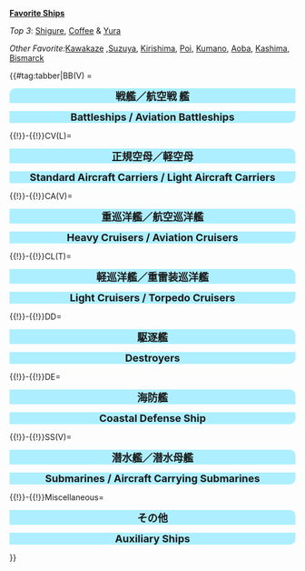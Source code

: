 <u>'''Favorite Ships'''</u>

''Top 3'': [[Shigure|Shigure]], [[Graf Zeppelin|Coffee]] & [[Yura]]

''Other Favorite: ''[[Kawakaze]] ,[[Suzuya]], [[Kirishima]], [[Yuudachi|Poi]], [[Kumano]],  [[Aoba]], [[Kashima]], [[Bismarck]]

{{#tag:tabber|BB(V) = <div style="width:100%;background:#ADEFFF;border-top-right- 
radius:10px;border-top-left-radius:10px;text-align:center"><font size=4>'''戦艦／航空戦 艦'''</font></div>
{{{!}} style="radius:10px;cellpadding:10px;width:100%;" align="center" height="35px"
! align="center" style="cellpadding:10px;" {{!}} <font size=2>'''BB''' </font>
! align="center" style="cellpadding:10px;" {{!}} <font size=2>'''Name''' </font>
! align="center" style="cellpadding:10px;" {{!}} <font size=2>'''Level''' </font>
! style="background:gray;" rowspan="14" {{!}} 
! align="center" style="cellpadding:10px;" {{!}} <font size=2>'''BBV''' </font>
! align="center" style="cellpadding:10px;" {{!}} <font size=2>'''Name''' </font>
! align="center" style="cellpadding:10px;" {{!}} <font size=2>'''Level''' </font>
{{!}}-
{{!}} align="center" height="35px" {{!}} {{ShipBattleCardKai|Bismarck/drei|layers=ring ring_glow}}
{{!}} align="center" height="35px" {{!}} <font size=2> Bismarck drei</font>
{{!}} align="center" height="35px" {{!}} <font size=2> '''140''' </font>
{{!}} align="center" height="35px" {{!}} [[File:Fusou_kai2_card.png]]
{{!}} align="center" height="35px" {{!}} <font size=2> Fusou Kai Ni</font>
{{!}} align="center" height="35px" {{!}} <font size=2> 97</font>
{{!}}-
{{!}} align="center" height="35px" {{!}} {{ShipBattleCardKai|Kirishima/Kai Ni|layers=ring ring_glow}}
{{!}} align="center" height="35px" {{!}} <font size=2> Kirishima Kai Ni</font>
{{!}} align="center" height="35px" {{!}} <font size=2> '''132'''</font>
{{!}} align="center" height="35px" {{!}} [[File:Yamashiro_kai2_card.png]]
{{!}} align="center" height="35px" {{!}} <font size=2> Yamashiro Kai Ni</font>
{{!}} align="center" height="35px" {{!}} <font size=2> 98</font>
{{!}}-
{{!}} align="center" height="35px" {{!}} [[File:BB Warspite Kai 364 Battle.jpg]]
{{!}} align="center" height="35px" {{!}} <font size=2> Warspite Kai</font>
{{!}} align="center" height="35px" {{!}} <font size=2> '''99'''</font>
{{!}} align="center" height="35px" {{!}} [[File:Ise_kai_card.jpg]]
{{!}} align="center" height="35px" {{!}} <font size=2> Ise Kai </font>
{{!}} align="center" height="35px" {{!}} <font size=2> 72</font> 
{{!}}-
{{!}} align="center" height="35px" {{!}} {{ShipBattleCardKai|Yamato/Kai|layers=ring ring_glow}}
{{!}} align="center" height="35px" {{!}} <font size=2> Yamato Kai</font>
{{!}} align="center" height="35px" {{!}} <font size=2> '''111'''</font>
{{!}} align="center" height="35px" {{!}} [[File:Hyuuga_kai.jpg]]
{{!}} align="center" height="35px" {{!}} <font size=2> Hyuuga Kai </font>
{{!}} align="center" height="35px" {{!}} <font size=2> 49</font>
{{!}}-
{{!}} align="center" height="35px" {{!}} [[File:FBB Gangut dva 513 Battle.jpg]]
{{!}} align="center" height="35px" {{!}} <font size=2> Gangut dva</font>
{{!}} align="center" height="35px" {{!}} <font size=2> 95</font>
{{!}}-
{{!}} align="center" height="35px" {{!}} [[File:Kongou_kai2_card.jpg]]
{{!}} align="center" height="35px" {{!}} <font size=2> Kongou Kai Ni</font>
{{!}} align="center" height="35px" {{!}} <font size=2> 96</font>
{{!}}-
{{!}} align="center" height="35px" {{!}} [[File:Haruna_kai2_card.jpg]]
{{!}} align="center" height="35px" {{!}} <font size=2> Haruna Kai Ni</font>
{{!}} align="center" height="35px" {{!}} <font size=2> 88</font>
{{!}}-
{{!}} align="center" height="35px" {{!}} [[File:Hiei_kai2_card.jpg]]
{{!}} align="center" height="35px" {{!}} <font size=2> Hiei  Kai Ni</font>
{{!}} align="center" height="35px" {{!}} <font size=2> 81</font>
{{!}}-
{{!}} align="center" height="35px" {{!}} [[File:BB Nagato Kai Ni 541 Battle.jpg]]
{{!}} align="center" height="35px" {{!}} <font size=2> Nagato Kai Ni</font>
{{!}} align="center" height="35px" {{!}} <font size=2> 93</font>
{{!}}-
{{!}} align="center" height="35px" {{!}} [[File:Mutsu_kai_card.jpg]]
{{!}} align="center" height="35px" {{!}} <font size=2> Mutsu Kai </font>
{{!}} align="center" height="35px" {{!}} <font size=2> 90</font>
{{!}}-
{{!}} align="center" height="35px" {{!}} [[File:Italia card.png]]
{{!}} align="center" height="35px" {{!}} <font size=2> Italia </font>
{{!}} align="center" height="35px" {{!}} <font size=2> 98</font>
{{!}}-
{{!}} align="center" height="35px" {{!}} [[File:Roma kai card.png]]
{{!}} align="center" height="35px" {{!}} <font size=2> Roma Kai </font>
{{!}} align="center" height="35px" {{!}} <font size=2> 91</font>
{{!}}-
{{!}} align="center" height="35px" {{!}} [[File:FBB Iowa Kai 360 Battle.jpg]]
{{!}} align="center" height="35px" {{!}} <font size=2> Iowa Kai</font>
{{!}} align="center" height="35px" {{!}} <font size=2> 96</font>
{{!}}}
<div style="width:100%;background:#ADEFFF;border-bottom-right-radius:10px;border-bottom-left- 
radius:10px;text-align:center"><font size=4>'''Battleships / Aviation Battleships'''</font></div>
{{!}}-{{!}}CV(L)=
<div style="width:100%;background:#ADEFFF;border-top-right-radius:10px;border-top-left- 
radius:10px;text-align:center"><font size=4>'''正規空母／軽空母'''</font></div>
{{{!}} style="radius:10px;cellpadding:10px;width:100%;" align="center" height="35px"
! align="center" style="cellpadding:10px;" {{!}} <font size=2>'''CV''' </font>
! align="center" style="cellpadding:10px;" {{!}} <font size=2>'''Name''' </font>
! align="center" style="cellpadding:10px;" {{!}} <font size=2>'''Level''' </font>
! style="background:gray;" rowspan="13" {{!}} 
! align="center" style="cellpadding:10px;" {{!}} <font size=2>'''CVL''' </font>
! align="center" style="cellpadding:10px;" {{!}} <font size=2>'''Name''' </font>
! align="center" style="cellpadding:10px;" {{!}} <font size=2>'''Level''' </font>
{{!}}-
{{!}} align="center" height="35px" {{!}} {{ShipBattleCardKai|Graf Zeppelin/Kai|layers=ring ring_glow}}
{{!}} align="center" height="35px" {{!}} <font size=2> Graf Zeppelin Kai </font>
{{!}} align="center" height="35px" {{!}} <font size=2> '''126'''</font>
{{!}} align="center" height="35px" {{!}} [[File:Chitose_CVL_kai2_card.jpg]]
{{!}} align="center" height="35px" {{!}} <font size=2> Chitose-kou Kai Ni</font>
{{!}} align="center" height="35px" {{!}} <font size=2> 90</font>
{{!}}-
{{!}} align="center" height="35px" {{!}} [[File:CV Saratoga Kai 438 Battle.jpg]]
{{!}} align="center" height="35px" {{!}} <font size=2> Saratoga Kai </font>
{{!}} align="center" height="35px" {{!}} <font size=2> 82</font>
{{!}} align="center" height="35px" {{!}} [[File:Chiyoda_CVL_kai2_card.jpg]]
{{!}} align="center" height="35px" {{!}} <font size=2> Chiyoda-kou Kai Ni </font>
{{!}} align="center" height="35px" {{!}} <font size=2> 88</font>
{{!}}-
{{!}} align="center" height="35px" {{!}} [[File:Hiryuu_kai2_card.jpg]]
{{!}} align="center" height="35px" {{!}} <font size=2> Hiryuu Kai Ni </font>
{{!}} align="center" height="35px" {{!}} <font size=2> 98</font>
{{!}} align="center" height="35px" {{!}} [[File:Hiyou_kai_card.jpg]]
{{!}} align="center" height="35px" {{!}} <font size=2> Hiyou Kai </font>
{{!}} align="center" height="35px" {{!}} <font size=2> 80</font>
{{!}}-
{{!}} align="center" height="35px" {{!}} [[File:Souryuu_kai2_card.jpg]]
{{!}} align="center" height="35px" {{!}} <font size=2> Souryuu Kai Ni </font>
{{!}} align="center" height="35px" {{!}} <font size=2> 94</font>
{{!}} align="center" height="35px" {{!}} [[File:Junyou_kai2_card.jpg]]
{{!}} align="center" height="35px" {{!}} <font size=2> Jun'you Kai Ni </font>
{{!}} align="center" height="35px" {{!}} <font size=2> 98</font>
{{!}}-
{{!}} align="center" height="35px" {{!}} [[File:Amagi card.png]]
{{!}} align="center" height="35px" {{!}} <font size=2> Amagi</font>
{{!}} align="center" height="35px" {{!}} <font size=2> '''99'''</font>
{{!}} align="center" height="35px" {{!}} [[File:CVL Ryuuhou Kai 318 Battle.jpg]]
{{!}} align="center" height="35px" {{!}} <font size=2> Ryuuhou Kai </font>
{{!}} align="center" height="35px" {{!}} <font size=2> 78</font>
{{!}}-
{{!}} align="center" height="35px" {{!}} [[File:Katsuragi kai card.jpg]]
{{!}} align="center" height="35px" {{!}} <font size=2> Katsuragi Kai</font>
{{!}} align="center" height="35px" {{!}} <font size=2> 81</font>
{{!}} align="center" height="35px" {{!}} [[File:Shouhou kai v2 card.png]]
{{!}} align="center" height="35px" {{!}} <font size=2> Shouhou Kai </font>
{{!}} align="center" height="35px" {{!}} <font size=2> 92</font>
{{!}}-
{{!}} align="center" height="35px" {{!}} [[File:Shoukaku kai2 A card.jpg]]
{{!}} align="center" height="35px" {{!}} <font size=2> Shoukaku Kai Ni A </font>
{{!}} align="center" height="35px" {{!}} <font size=2> 99</font>
{{!}} align="center" height="35px" {{!}} [[File:Zuihou kai card.jpg]]
{{!}} align="center" height="35px" {{!}} <font size=2> Zuihou Kai </font>
{{!}} align="center" height="35px" {{!}} <font size=2> 49</font>
{{!}}-
{{!}} align="center" height="35px" {{!}} [[File:CV Zuikaku Kai Ni 462 Battle.jpg]]
{{!}} align="center" height="35px" {{!}} <font size=2> Zuikaku Kai Ni </font>
{{!}} align="center" height="35px" {{!}} <font size=2> 96</font>
{{!}} align="center" height="35px" {{!}} [[File:Ryuujou_kai2_card.jpg]]
{{!}} align="center" height="35px" {{!}} <font size=2> Ryuujou Kai Ni </font>
{{!}} align="center" height="35px" {{!}} <font size=2> 87</font>
{{!}}-
{{!}} align="center" height="35px" {{!}} [[File:Kaga_kai_card.jpg]]
{{!}} align="center" height="35px" {{!}} <font size=2> Kaga Kai </font>
{{!}} align="center" height="35px" {{!}} <font size=2> 98</font>
{{!}} align="center" height="35px" {{!}} [[File:CVL Houshou Kai 285 Battle.png]]
{{!}} align="center" height="35px" {{!}} <font size=2> Houshou Kai </font>
{{!}} align="center" height="35px" {{!}} <font size=2> 81</font>
{{!}}-
{{!}} align="center" height="35px" {{!}} [[File:Akagi_Kai_Card.jpg]]
{{!}} align="center" height="35px" {{!}} <font size=2> Akagi Kai </font>
{{!}} align="center" height="35px" {{!}} <font size=2> 92</font>
{{!}} align="center" height="35px" {{!}} [[File:CVL Kasuga Maru 521 Battle.jpg]]
{{!}} align="center" height="35px" {{!}} <font size=2> Kasuga Maru </font>
{{!}} align="center" height="35px" {{!}} <font size=2> 1</font>
{{!}}-
{{!}} align="center" height="35px" {{!}} [[File:CV Aquila Kai 365 Battle.jpg]]
{{!}} align="center" height="35px" {{!}} <font size=2> Aquila Kai </font>
{{!}} align="center" height="35px" {{!}} <font size=2> 57</font>
{{!}}-
{{!}} align="center" height="35px" {{!}} [[File:Shoukaku card.png]]
{{!}} align="center" height="35px" {{!}} <font size=2> Shoukaku </font>
{{!}} align="center" height="35px" {{!}} <font size=2> 80</font>
{{!}}}
<div style="width:100%;background:#ADEFFF;border-bottom-right-radius:10px;border-bottom-left- 
radius:10px;text-align:center"><font size=4>'''Standard Aircraft Carriers / Light Aircraft Carriers'''</font></div>
{{!}}-{{!}}CA(V)=
<div style="width:100%;background:#ADEFFF;border-top-right-radius:10px;border-top-left- 
radius:10px;text-align:center"><font size=4>'''重巡洋艦／航空巡洋艦'''</font></div>
{{{!}} style="radius:10px;cellpadding:10px;width:100%;" align="center" height="35px"
! align="center" style="cellpadding:10px;" {{!}} <font size=2>'''CA''' </font>
! align="center" style="cellpadding:10px;" {{!}} <font size=2>'''Name''' </font>
! align="center" style="cellpadding:10px;" {{!}} <font size=2>'''Level''' </font>
! style="background:gray;" rowspan="16" {{!}} 
! align="center" style="cellpadding:10px;" {{!}} <font size=2>'''CAV''' </font>
! align="center" style="cellpadding:10px;" {{!}} <font size=2>'''Name''' </font>
! align="center" style="cellpadding:10px;" {{!}} <font size=2>'''Level''' </font>
{{!}}-
{{!}} align="center" height="35px" {{!}} {{ShipBattleCardKai|Prinz Eugen/Kai|layers=ring ring_glow}}
{{!}} align="center" height="35px" {{!}} <font size=2> Prinz Eugen Kai</font>
{{!}} align="center" height="35px" {{!}} <font size=2> '''131'''</font>
{{!}} align="center" height="35px" {{!}} [[File:Kumano_kai_card.jpg]]
{{!}} align="center" height="35px" {{!}} <font size=2> Kumano Kai </font>
{{!}} align="center" height="35px" {{!}} <font size=2> 91</font>
{{!}}-
{{!}} align="center" height="35px" {{!}} [[File:Nachi_kai2_card.png]]
{{!}} align="center" height="35px" {{!}} <font size=2> Nachi Kai Ni </font>
{{!}} align="center" height="35px" {{!}} <font size=2> '''99'''</font>
{{!}} align="center" height="35px" {{!}} [[File:CAV Suzuya Kai Ni 503 Battle.jpg]]
{{!}} align="center" height="35px" {{!}} <font size=2> Suzuya Kai Ni </font>
{{!}} align="center" height="35px" {{!}} <font size=2> 97</font>
{{!}}-
{{!}} align="center" height="35px" {{!}} [[File:Myoukou_kai2_card.jpg]]
{{!}} align="center" height="35px" {{!}} <font size=2> Myoukou Kai Ni </font>
{{!}} align="center" height="35px" {{!}} <font size=2> 96</font>
{{!}} align="center" height="35px" {{!}} [[File:Mogami_kai_card.jpg]]
{{!}} align="center" height="35px" {{!}} <font size=2> Mogami Kai </font>
{{!}} align="center" height="35px" {{!}} <font size=2> 67</font>
{{!}}-
{{!}} align="center" height="35px" {{!}} [[File:Haguro_kai2_card.jpg]]
{{!}} align="center" height="35px" {{!}} <font size=2> Haguro Kai Ni</font>
{{!}} align="center" height="35px" {{!}} <font size=2> 95</font>
{{!}} align="center" height="35px" {{!}} [[File:Mikuma_kai_card.jpg]]
{{!}} align="center" height="35px" {{!}} <font size=2> Mikuma Kai </font>
{{!}} align="center" height="35px" {{!}} <font size=2> 73</font>
{{!}}-
{{!}} align="center" height="35px" {{!}} [[File:Ashigara_kai2_card.jpg]]
{{!}} align="center" height="35px" {{!}} <font size=2> Ashigara Kai  Ni</font>
{{!}} align="center" height="35px" {{!}} <font size=2> 73</font>
{{!}} align="center" height="35px" {{!}} [[File:Tone_kai2_card.jpg]]
{{!}} align="center" height="35px" {{!}} <font size=2> Tone Kai Ni</font>
{{!}} align="center" height="35px" {{!}} <font size=2> 90</font>
{{!}}-
{{!}} align="center" height="35px" {{!}} [[File:CA Furutaka Kai Ni 416 Battle.jpg]]
{{!}} align="center" height="35px" {{!}} <font size=2> Furutaka Kai Ni </font>
{{!}} align="center" height="35px" {{!}} <font size=2> 66</font>
{{!}} align="center" height="35px" {{!}} [[File:Chikuma_kai2_card.jpg]]
{{!}} align="center" height="35px" {{!}} <font size=2> Chikuma Kai Ni </font>
{{!}} align="center" height="35px" {{!}} <font size=2> 93</font>
{{!}}-
{{!}} align="center" height="35px" {{!}} [[File:CA Kako Kai Ni 417 Battle.jpg]]
{{!}} align="center" height="35px" {{!}} <font size=2> Kako Kai Ni</font>
{{!}} align="center" height="35px" {{!}} <font size=2> 69</font>
{{!}}-
{{!}} align="center" height="35px" {{!}} [[File:Aoba_kai_card.jpg]]
{{!}} align="center" height="35px" {{!}} <font size=2> Aoba Kai </font>
{{!}} align="center" height="35px" {{!}} <font size=2> 90</font>
{{!}}-
{{!}} align="center" height="35px" {{!}} [[File:Kinugasa_kai2_card.jpg]]
{{!}} align="center" height="35px" {{!}} <font size=2> Kinugasa Kai Ni</font>
{{!}} align="center" height="35px" {{!}} <font size=2> 56</font>
{{!}}-
{{!}} align="center" height="35px" {{!}} [[File:Takao card.jpg]]
{{!}} align="center" height="35px" {{!}} <font size=2> Takao </font>
{{!}} align="center" height="35px" {{!}} <font size=2> 5</font>
{{!}}-
{{!}} align="center" height="35px" {{!}} [[File:Atago_card.jpg]]
{{!}} align="center" height="35px" {{!}} <font size=2> Atago </font>
{{!}} align="center" height="35px" {{!}} <font size=2> 7</font>
{{!}}-
{{!}} align="center" height="35px" {{!}} [[File:Maya_kai2_card.jpg]]
{{!}} align="center" height="35px" {{!}} <font size=2> Maya Kai Ni </font>
{{!}} align="center" height="35px" {{!}} <font size=2> 98</font>
{{!}}-
{{!}} align="center" height="35px" {{!}} [[File:Choukai_kai2_card.jpg]]
{{!}} align="center" height="35px" {{!}} <font size=2> Choukai Kai Ni </font>
{{!}} align="center" height="35px" {{!}} <font size=2> 95</font>
{{!}}-
{{!}} align="center" height="35px" {{!}} [[File:CA Zara due 496 Battle.jpg]]
{{!}} align="center" height="35px" {{!}} <font size=2> Zara due </font>
{{!}} align="center" height="35px" {{!}} <font size=2> 91</font>
{{!}}-
{{!}} align="center" height="35px" {{!}} [[File:CA Pola Kai 361 Battle.jpg]]
{{!}} align="center" height="35px" {{!}} <font size=2> Pola Kai</font>
{{!}} align="center" height="35px" {{!}} <font size=2> 50</font>
{{!}}}
<div style="width:100%;background:#ADEFFF;border-bottom-right-radius:10px;border-bottom-left- 
radius:10px;text-align:center"><font size=4>'''Heavy Cruisers / Aviation Cruisers'''</font></div>
{{!}}-{{!}}CL(T)=
<div style="width:100%;background:#ADEFFF;border-top-right-radius:10px;border-top-left- 
radius:10px;text-align:center"><font size=4>'''軽巡洋艦／重雷装巡洋艦'''</font></div>
{{{!}} style="radius:10px;cellpadding:10px;width:100%;" align="center" height="35px"
! align="center" style="cellpadding:10px;" {{!}} <font size=2>'''CL''' </font>
! align="center" style="cellpadding:10px;" {{!}} <font size=2>'''Name''' </font>
! align="center" style="cellpadding:10px;" {{!}} <font size=2>'''Level''' </font>
! style="background:gray;" rowspan="18" {{!}} 
! align="center" style="cellpadding:10px;" {{!}} <font size=2>'''CLT''' </font>
! align="center" style="cellpadding:10px;" {{!}} <font size=2>'''Name''' </font>
! align="center" style="cellpadding:10px;" {{!}} <font size=2>'''Level''' </font>
{{!}}-
{{!}} align="center" height="35px" {{!}} {{ShipBattleCardKai|Yura/Kai Ni|layers=ring ring_glow}}
{{!}} align="center" height="35px" {{!}} <font size=2> Yura Kai Ni</font>
{{!}} align="center" height="35px" {{!}} <font size=2> '''130'''</font>
{{!}} align="center" height="35px" {{!}} {{ShipBattleCardKai|Kitakami/Kai Ni|layers=ring ring_glow}}
{{!}} align="center" height="35px" {{!}} <font size=2> Kitakami Kai Ni </font>
{{!}} align="center" height="35px" {{!}} <font size=2> '''112'''</font>
{{!}}-
{{!}} align="center" height="35px" {{!}} [[File:Sendai_kai2_card.jpg]]
{{!}} align="center" height="35px" {{!}} <font size=2> Sendai Kai Ni </font>
{{!}} align="center" height="35px" {{!}} <font size=2> 80</font>
{{!}} align="center" height="35px" {{!}} {{ShipBattleCardKai|Ooi/Kai Ni|layers=ring ring_glow}}
{{!}} align="center" height="35px" {{!}} <font size=2> Ooi Kai Ni </font>
{{!}} align="center" height="35px" {{!}} <font size=2> '''154'''</font>
{{!}}-
{{!}} align="center" height="35px" {{!}} [[File:Jintsuu_kai2_card.jpg]]
{{!}} align="center" height="35px" {{!}} <font size=2> Jintsuu Kai Ni </font>
{{!}} align="center" height="35px" {{!}} <font size=2> 89</font>
{{!}} align="center" height="35px" {{!}} [[File:Kiso_kai2_card.jpg]]
{{!}} align="center" height="35px" {{!}} <font size=2> Kiso Kai Ni </font>
{{!}} align="center" height="35px" {{!}} <font size=2> '''99'''</font>
{{!}}-
{{!}} align="center" height="35px" {{!}} [[File:Naka_kai2_card.jpg]]
{{!}} align="center" height="35px" {{!}} <font size=2> Naka Kai Ni </font>
{{!}} align="center" height="35px" {{!}} <font size=2> 71</font>
{{!}}-
{{!}} align="center" height="35px" {{!}} [[File:Agano kai card.jpg]]
{{!}} align="center" height="35px" {{!}} <font size=2> Agano Kai </font>
{{!}} align="center" height="35px" {{!}} <font size=2> 80</font>
{{!}}-
{{!}} align="center" height="35px" {{!}} [[File:Sakawa kai card.png]]
{{!}} align="center" height="35px" {{!}} <font size=2> Sakawa Kai </font>
{{!}} align="center" height="35px" {{!}} <font size=2> 63</font>
{{!}}-
{{!}} align="center" height="35px" {{!}} [[File:Nagara_kai_card.png]]
{{!}} align="center" height="35px" {{!}} <font size=2> Nagara Kai </font>
{{!}} align="center" height="35px" {{!}} <font size=2> 80</font>
{{!}}-
{{!}} align="center" height="35px" {{!}} [[File:Natori_kai_card.png]]
{{!}} align="center" height="35px" {{!}} <font size=2> Natori Kai </font>
{{!}} align="center" height="35px" {{!}} <font size=2> 80</font>
{{!}}-
{{!}} align="center" height="35px" {{!}} [[File: CL Abukuma Kai Ni 200 Battle.jpg]]
{{!}} align="center" height="35px" {{!}} <font size=2> Abukuma Kai Ni </font>
{{!}} align="center" height="35px" {{!}} <font size=2> '''99'''</font>
{{!}}-
{{!}} align="center" height="35px" {{!}} [[File: Isuzu_kai2_card.jpg]]
{{!}} align="center" height="35px" {{!}} <font size=2> Isuzu Kai Ni </font>
{{!}} align="center" height="35px" {{!}} <font size=2> 87</font>
{{!}}-
{{!}} align="center" height="35px" {{!}} [[File:Ooyodo_kai_card.jpg]]
{{!}} align="center" height="35px" {{!}} <font size=2> Ooyodo Kai </font>
{{!}} align="center" height="35px" {{!}} <font size=2> 89</font>
{{!}}-
{{!}} align="center" height="35px" {{!}} [[File:Yuubari_kai_card.jpg]]
{{!}} align="center" height="35px" {{!}} <font size=2> Yuubari Kai </font>
{{!}} align="center" height="35px" {{!}} <font size=2> 58</font>
{{!}}-
{{!}} align="center" height="35px" {{!}} [[File:Kuma_kai_card.jpg]]
{{!}} align="center" height="35px" {{!}} <font size=2> Kuma Kai </font>
{{!}} align="center" height="35px" {{!}} <font size=2> 83</font>
{{!}}-
{{!}} align="center" height="35px" {{!}} [[File:Tenryuu_kai_card.jpg]]
{{!}} align="center" height="35px" {{!}} <font size=2> Tenryuu Kai </font>
{{!}} align="center" height="35px" {{!}} <font size=2> 44</font>
{{!}}-
{{!}} align="center" height="35px" {{!}} [[File:Tatsuta_Kai_Card.png]]
{{!}} align="center" height="35px" {{!}} <font size=2> Tatsuta </font>
{{!}} align="center" height="35px" {{!}} <font size=2> 10</font>
{{!}}-
{{!}} align="center" height="35px" {{!}} [[File:CL Kinu Kai Ni 487 Battle.jpg]]
{{!}} align="center" height="35px" {{!}} <font size=2> Kinu Kai Ni</font>
{{!}} align="center" height="35px" {{!}} <font size=2> 87</font>
{{!}}}
<div style="width:100%;background:#ADEFFF;border-bottom-right-radius:10px;border-bottom-left- 
radius:10px;text-align:center"><font size=4>'''Light Cruisers / Torpedo Cruisers'''</font></div>
{{!}}-{{!}}DD=
<div style="width:100%;background:#ADEFFF;border-top-right-radius:10px;border-top-left- 
radius:10px;text-align:center"><font size=4>'''駆逐艦'''</font></div>
{{{!}} style="radius:10px;cellpadding:10px;width:100%;" align="center" height="35px"
! align="center" style="cellpadding:10px;" {{!}} <font size=2>'''DD''' </font>
! align="center" style="cellpadding:10px;" {{!}} <font size=2>'''Name''' </font>
! align="center" style="cellpadding:10px;" {{!}} <font size=2>'''Level''' </font>
! style="background:gray;" rowspan="30" {{!}} 
! align="center" style="cellpadding:10px;" {{!}} <font size=2>'''DD''' </font>
! align="center" style="cellpadding:10px;" {{!}} <font size=2>'''Name''' </font>
! align="center" style="cellpadding:10px;" {{!}} <font size=2>'''Level''' </font>
{{!}}-
{{!}} align="center" height="35px" {{!}} {{ShipBattleCardKai|Shigure/Kai Ni|layers=ring ring_glow}}
{{!}} align="center" height="35px" {{!}} <font size=2> Shigure Kai Ni </font>
{{!}} align="center" height="35px" {{!}} <font size=2> '''142'''</font>
{{!}} align="center" height="35px" {{!}} [[File:DD Kawakaze Kai Ni 469 Battle.jpg]]
{{!}} align="center" height="35px" {{!}} <font size=2> Kawakaze Kai Ni</font>
{{!}} align="center" height="35px" {{!}} <font size=2> 97</font>
{{!}}-
{{!}} align="center" height="35px" {{!}} [[File:Yuudachi_kai2_card.jpg]]
{{!}} align="center" height="35px" {{!}} <font size=2> Yuudachi Kai Ni </font>
{{!}} align="center" height="35px" {{!}} <font size=2> 98</font>
{{!}} align="center" height="35px" {{!}} [[File:Amatsukaze kai card.jpg]]
{{!}} align="center" height="35px" {{!}} <font size=2> Amatsukaze Kai </font>
{{!}} align="center" height="35px" {{!}} <font size=2> 90</font>
{{!}}-
{{!}} align="center" height="35px" {{!}} [[File:DD Hatsuzuki Kai 357 Battle.jpg]]
{{!}} align="center" height="35px" {{!}} <font size=2> Hatsuzuki Kai </font>
{{!}} align="center" height="35px" {{!}} <font size=2> 96</font>
{{!}} align="center" height="35px" {{!}} [[File:Teruzuki_kai_card.jpg]]
{{!}} align="center" height="35px" {{!}} <font size=2> Teruzuki Kai </font>
{{!}} align="center" height="35px" {{!}} <font size=2> 82</font>
{{!}}-
{{!}} align="center" height="35px" {{!}} [[File:DD_Akizuki_Kai_330_Battle.jpg]]
{{!}} align="center" height="35px" {{!}} <font size=2> Akizuki Kai</font>
{{!}} align="center" height="35px" {{!}} <font size=2> 88</font>
{{!}} align="center" height="35px" {{!}} [[File:Umikaze_Kai_Card.png]]
{{!}} align="center" height="35px" {{!}} <font size=2> Umikaze Kai </font>
{{!}} align="center" height="35px" {{!}} <font size=2> 72</font>
{{!}}-
{{!}} align="center" height="35px" {{!}} [[File:Kazagumo_kai_card.jpg]]
{{!}} align="center" height="35px" {{!}} <font size=2> Kazagumo Kai </font>
{{!}} align="center" height="35px" {{!}} <font size=2> 78</font>
{{!}} align="center" height="35px" {{!}} [[File:Kiyoshimo kai card.png]]
{{!}} align="center" height="35px" {{!}} <font size=2> Kiyoshimo Kai </font>
{{!}} align="center" height="35px" {{!}} <font size=2> 79</font>
{{!}}-
{{!}} align="center" height="35px" {{!}} [[File:Naganami kai card.jpg]]
{{!}} align="center" height="35px" {{!}} <font size=2> Naganami Kai </font>
{{!}} align="center" height="35px" {{!}} <font size=2> 80</font>
{{!}} align="center" height="35px" {{!}} [[File:Hayashimo kai card.png]]
{{!}} align="center" height="35px" {{!}} <font size=2> Hayashimo Kai </font>
{{!}} align="center" height="35px" {{!}} <font size=2> 79</font>
{{!}}-
{{!}} align="center" height="35px" {{!}} [[File:DD_Harusame_Kai_323_Battle.jpg]]
{{!}} align="center" height="35px" {{!}} <font size=2> Harusame Kai </font>
{{!}} align="center" height="35px" {{!}} <font size=2> 70</font>
{{!}} align="center" height="35px" {{!}} [[File:DD Hagikaze Kai 355 Battle.jpg]]
{{!}} align="center" height="35px" {{!}} <font size=2> Hagikaze Kai </font>
{{!}} align="center" height="35px" {{!}} <font size=2> 79</font>
{{!}}-
{{!}} align="center" height="35px" {{!}} [[File:Верный_card.png]]
{{!}} align="center" height="35px" {{!}} <font size=2> Верный </font>
{{!}} align="center" height="35px" {{!}} <font size=2> 96</font>
{{!}} align="center" height="35px" {{!}} [[File:Shiratsuyu_kai_card.jpg]]
{{!}} align="center" height="35px" {{!}} <font size=2> Shiratsuyu Kai </font>
{{!}} align="center" height="35px" {{!}} <font size=2> 39</font>
{{!}}-
{{!}} align="center" height="35px" {{!}} [[File:DD Asashio Kai Ni D 468 Battle.jpg]]
{{!}} align="center" height="35px" {{!}} <font size=2> Asashio Kai Ni D </font>
{{!}} align="center" height="35px" {{!}} <font size=2> 98</font>
{{!}} align="center" height="35px" {{!}} [[File:Shimakaze_kai_card.jpg]]
{{!}} align="center" height="35px" {{!}} <font size=2> Shimakaze Kai </font>
{{!}} align="center" height="35px" {{!}} <font size=2> 88</font>
{{!}}-
{{!}} align="center" height="35px" {{!}} [[File:Murasame_kai_card.jpg]]
{{!}} align="center" height="35px" {{!}} <font size=2> Murasame Kai </font>
{{!}} align="center" height="35px" {{!}} <font size=2> 54</font>
{{!}} align="center" height="35px" {{!}} [[File:Isokaze card.png]]
{{!}} align="center" height="35px" {{!}} <font size=2> Isokaze </font>
{{!}} align="center" height="35px" {{!}} <font size=2> 53</font>
{{!}}-
{{!}} align="center" height="35px" {{!}} [[File:DD Kasumi Kai Ni 464 Battle.jpg]]
{{!}} align="center" height="35px" {{!}} <font size=2> Kasumi Kai Ni </font>
{{!}} align="center" height="35px" {{!}} <font size=2> 85</font>
{{!}} align="center" height="35px" {{!}} [[File:Akatsuki kai2 card.jpg]]
{{!}} align="center" height="35px" {{!}} <font size=2> Akatsuki Kai Ni </font>
{{!}} align="center" height="35px" {{!}} <font size=2> 85</font>
{{!}}-
{{!}} align="center" height="35px" {{!}} [[File:Mutsuki_kai2_card.png]]
{{!}} align="center" height="35px" {{!}} <font size=2> Mutsuki Kai Ni </font>
{{!}} align="center" height="35px" {{!}} <font size=2> 71</font>
{{!}} align="center" height="35px" {{!}} [[File:Kisaragi_kai2_card.png]]
{{!}} align="center" height="35px" {{!}} <font size=2> Kisaragi Kai Ni </font>
{{!}} align="center" height="35px" {{!}} <font size=2> 85</font>
{{!}}-
{{!}} align="center" height="35px" {{!}} [[File:Ayanami_kai2_card.jpg]]
{{!}} align="center" height="35px" {{!}} <font size=2> Ayanami Kai Ni </font>
{{!}} align="center" height="35px" {{!}} <font size=2> 81</font>
{{!}} align="center" height="35px" {{!}} [[File:DD Takanami Kai 345 Battle.jpg]]
{{!}} align="center" height="35px" {{!}} <font size=2> Takanami Kai </font>
{{!}} align="center" height="35px" {{!}} <font size=2> 79</font>
{{!}}-
{{!}} align="center" height="35px" {{!}} [[File:Ikazuchi_kai_card.jpg]]
{{!}} align="center" height="35px" {{!}} <font size=2> Ikazuchi Kai </font>
{{!}} align="center" height="35px" {{!}} <font size=2> 50</font>
{{!}} align="center" height="35px" {{!}} [[File:Inazuma kai card.jpg]]
{{!}} align="center" height="35px" {{!}} <font size=2> Inazuma Kai </font>
{{!}} align="center" height="35px" {{!}} <font size=2> 55</font>
{{!}}-
{{!}} align="center" height="35px" {{!}} [[File:DD_Ooshio_Kai_Ni_199_Battle.jpg]]
{{!}} align="center" height="35px" {{!}} <font size=2> Ooshio Kai Ni </font>
{{!}} align="center" height="35px" {{!}} <font size=2> 86</font>
{{!}} align="center" height="35px" {{!}} [[File:Hatsushimo kai2 card.png]]
{{!}} align="center" height="35px" {{!}} <font size=2> Hatsushimo Kai Ni </font>
{{!}} align="center" height="35px" {{!}} <font size=2> 71</font>
{{!}}-
{{!}} align="center" height="35px" {{!}} [[File:Yukikaze kai card.jpg]]
{{!}} align="center" height="35px" {{!}} <font size=2> Yukikaze Kai </font>
{{!}} align="center" height="35px" {{!}} <font size=2> 78</font>
{{!}} align="center" height="35px" {{!}} [[File:Uzuki kai card.jpg]]
{{!}} align="center" height="35px" {{!}} <font size=2> Uzuki Kai </font>
{{!}} align="center" height="35px" {{!}} <font size=2> 37</font>
{{!}}-
{{!}} align="center" height="35px" {{!}} [[File:Murakumo kai2 card.jpg]]
{{!}} align="center" height="35px" {{!}} <font size=2> Murakumo Kai Ni </font>
{{!}} align="center" height="35px" {{!}} <font size=2> 80</font>
{{!}} align="center" height="35px" {{!}} [[File:DD Shiranui Kai 226 Battle.jpg]]
{{!}} align="center" height="35px" {{!}} <font size=2> Shiranui Kai </font>
{{!}} align="center" height="35px" {{!}} <font size=2> 80</font>
{{!}}-
{{!}} align="center" height="35px" {{!}} [[File:DD Libeccio Kai 347 Battle.jpg]]
{{!}} align="center" height="35px" {{!}} <font size=2> Libeccio Kai </font>
{{!}} align="center" height="35px" {{!}} <font size=2> 30</font>
{{!}} align="center" height="35px" {{!}} [[File:Tokitsukaze_kai_card.jpg]]
{{!}} align="center" height="35px" {{!}} <font size=2> Tokitsukaze Kai </font>
{{!}} align="center" height="35px" {{!}} <font size=2> 30</font>
{{!}}-
{{!}} align="center" height="35px" {{!}} [[File:DD Hamakaze Kai 312 Battle.jpg]]
{{!}} align="center" height="35px" {{!}} <font size=2> Hamakaze Kai </font>
{{!}} align="center" height="35px" {{!}} <font size=2> 30</font>
{{!}} align="center" height="35px" {{!}} [[File:Yayoi_kai_card.jpg]]
{{!}} align="center" height="35px" {{!}} <font size=2> Yayoi Kai </font>
{{!}} align="center" height="35px" {{!}} <font size=2> 48</font>
{{!}}-
{{!}} align="center" height="35px" {{!}} [[File:Yuugumo_kai_card.jpg]]
{{!}} align="center" height="35px" {{!}} <font size=2> Yuugumo Kai </font>
{{!}} align="center" height="35px" {{!}} <font size=2> 62</font>
{{!}} align="center" height="35px" {{!}} [[File:Fubuki_kai2_card.png]]
{{!}} align="center" height="35px" {{!}} <font size=2> Fubuki Kai Ni </font>
{{!}} align="center" height="35px" {{!}} <font size=2> 73</font>
{{!}}-
{{!}} align="center" height="35px" {{!}} [[File:Makigumo_kai_card.jpg]]
{{!}} align="center" height="35px" {{!}} <font size=2> Makigumo Kai </font>
{{!}} align="center" height="35px" {{!}} <font size=2> 47</font>
{{!}} align="center" height="35px" {{!}} [[File:Yamagumo_kai_card.png]]
{{!}} align="center" height="35px" {{!}} <font size=2> Yamagumo Kai </font>
{{!}} align="center" height="35px" {{!}} <font size=2> 35</font>
{{!}}-
{{!}} align="center" height="35px" {{!}} [[File:Satsuki Kai2 Card.png]]
{{!}} align="center" height="35px" {{!}} <font size=2> Satsuki Kai Ni </font>
{{!}} align="center" height="35px" {{!}} <font size=2> 76</font>
{{!}} align="center" height="35px" {{!}} [[File:DD Hatsuharu Kai Ni 326 Battle.png]]
{{!}} align="center" height="35px" {{!}} <font size=2> Hatsuharu Kai Ni </font>
{{!}} align="center" height="35px" {{!}} <font size=2> 65</font>
{{!}}-
{{!}} align="center" height="35px" {{!}} [[File:Arare Kai Card.png]]
{{!}} align="center" height="35px" {{!}} <font size=2> Arare Kai </font>
{{!}} align="center" height="35px" {{!}} <font size=2> 80</font>
{{!}} align="center" height="35px" {{!}} [[File:Kagerou kai card.jpg]]
{{!}} align="center" height="35px" {{!}} <font size=2> Kagerou Kai </font>
{{!}} align="center" height="35px" {{!}} <font size=2> 80</font>
{{!}}-
{{!}} align="center" height="35px" {{!}} [[File:Samidare Kai Card.png]]
{{!}} align="center" height="35px" {{!}} <font size=2> Samidare Kai </font>
{{!}} align="center" height="35px" {{!}} <font size=2> 71</font>
{{!}} align="center" height="35px" {{!}} [[File:Suzukaze Kai Card.png]]
{{!}} align="center" height="35px" {{!}} <font size=2> Suzukaze Kai </font>
{{!}} align="center" height="35px" {{!}} <font size=2> 67</font>
{{!}}-
{{!}} align="center" height="35px" {{!}} [[File:Tanikaze_card.jpg]]
{{!}} align="center" height="35px" {{!}} <font size=2> Tanikaze </font>
{{!}} align="center" height="35px" {{!}} <font size=2> 23</font>
{{!}} align="center" height="35px" {{!}} [[File:Z1_card.jpg]]
{{!}} align="center" height="35px" {{!}} <font size=2> Z1 </font>
{{!}} align="center" height="35px" {{!}} <font size=2> 8</font>
{{!}}}
<div style="width:100%;background:#ADEFFF;border-bottom-right-radius:10px;border-bottom-left- 
radius:10px;text-align:center"><font size=4>'''Destroyers'''</font></div>
{{!}}-{{!}}DE=
<div style="width:100%;background:#ADEFFF;border-top-right-radius:10px;border-top-left- 
radius:10px;text-align:center"><font size=4>'''海防艦'''</font></div>
{{{!}} style="radius:10px;cellpadding:10px;width:100%;" align="center" height="35px"
! align="center" style="cellpadding:10px;" {{!}} <font size=2>'''DE''' </font>
! align="center" style="cellpadding:10px;" {{!}} <font size=2>'''Name''' </font>
! align="center" style="cellpadding:10px;" {{!}} <font size=2>'''Level''' </font>
! style="background:gray;" rowspan="8" {{!}} 
! align="center" style="cellpadding:10px;" {{!}} <font size=2>'''DE''' </font>
! align="center" style="cellpadding:10px;" {{!}} <font size=2>'''Name''' </font>
! align="center" style="cellpadding:10px;" {{!}} <font size=2>'''Level''' </font>
{{!}}-
{{!}} align="center" height="35px" {{!}} [[File:DE Shimushu 517 Battle.jpg]]
{{!}} align="center" height="35px" {{!}} <font size=2> Shimushu </font>
{{!}} align="center" height="35px" {{!}} <font size=2> 1</font>
{{!}} align="center" height="35px" {{!}} [[File:DE Kunashiri 518 Battle.jpg]]
{{!}} align="center" height="35px" {{!}} <font size=2> Kunashiri </font>
{{!}} align="center" height="35px" {{!}} <font size=2> 1</font>
{{!}}-
{{!}} align="center" height="35px" {{!}} [[File:DE Etorofu 524 Battle.jpg]]
{{!}} align="center" height="35px" {{!}} <font size=2> Etorofu </font>
{{!}} align="center" height="35px" {{!}} <font size=2> 1</font>
{{!}}}
<div style="width:100%;background:#ADEFFF;border-bottom-right-radius:10px;border-bottom-left- 
radius:10px;text-align:center"><font size=4>'''Coastal Defense Ship'''</font></div>
{{!}}-{{!}}SS(V)=
<div style="width:100%;background:#ADEFFF;border-top-right-radius:10px;border-top-left- 
radius:10px;text-align:center"><font size=4>'''潜水艦／潜水母艦'''</font></div>
{{{!}} style="radius:10px;cellpadding:10px;width:100%;" align="center" height="35px"
! align="center" style="cellpadding:10px;" {{!}} <font size=2>'''SS(V)''' </font>
! align="center" style="cellpadding:10px;" {{!}} <font size=2>'''Name''' </font>
! align="center" style="cellpadding:10px;" {{!}} <font size=2>'''Level''' </font>
! style="background:gray;" rowspan="8" {{!}} 
! align="center" style="cellpadding:10px;" {{!}} <font size=2>'''SS(V)''' </font>
! align="center" style="cellpadding:10px;" {{!}} <font size=2>'''Name''' </font>
! align="center" style="cellpadding:10px;" {{!}} <font size=2>'''Level''' </font>
{{!}}-
{{!}} align="center" height="35px" {{!}} [[File:I-58_kai_card.jpg]]
{{!}} align="center" height="35px" {{!}} <font size=2> I-58 Kai </font>
{{!}} align="center" height="35px" {{!}} <font size=2> 93</font>
{{!}} align="center" height="35px" {{!}} [[File:SS U-511 431 Battle.jpg]]
{{!}} align="center" height="35px" {{!}} <font size=2> U-511 </font>
{{!}} align="center" height="35px" {{!}} <font size=2> 48</font>
{{!}}-
{{!}} align="center" height="35px" {{!}} [[File:SSV I-13 494 Battle.jpg]]
{{!}} align="center" height="35px" {{!}} <font size=2> I-13 </font>
{{!}} align="center" height="35px" {{!}} <font size=2> 1</font>
{{!}} align="center" height="35px" {{!}} [[File:SSV I-14 495 Battle.jpg]]
{{!}} align="center" height="35px" {{!}} <font size=2> I-14 </font>
{{!}} align="center" height="35px" {{!}} <font size=2> 10</font>
{{!}}-
{{!}} align="center" height="35px" {{!}} [[File:I-168_kai_card.jpg]]
{{!}} align="center" height="35px" {{!}} <font size=2> I-168 Kai </font>
{{!}} align="center" height="35px" {{!}} <font size=2> 95</font>
{{!}} align="center" height="35px" {{!}} [[File:SS I-26 483 Battle.jpg]]
{{!}} align="center" height="35px" {{!}} <font size=2> I-26 </font>
{{!}} align="center" height="35px" {{!}} <font size=2> 65</font>
{{!}}-
{{!}} align="center" height="35px" {{!}} [[File:I-8_kai_card.jpg]]
{{!}} align="center" height="35px" {{!}} <font size=2> I-8 Kai </font>
{{!}} align="center" height="35px" {{!}} <font size=2> 87</font>
{{!}} align="center" height="35px" {{!}} [[File:I-19_kai_card.jpg]]
{{!}} align="center" height="35px" {{!}} <font size=2> I-19 Kai </font>
{{!}} align="center" height="35px" {{!}} <font size=2> 88</font>
{{!}}-
{{!}} align="center" height="35px" {{!}} [[File:SSV I-401 155 Battle.jpg]]
{{!}} align="center" height="35px" {{!}} <font size=2> I-401 </font>
{{!}} align="center" height="35px" {{!}} <font size=2> 57</font>
{{!}} align="center" height="35px" {{!}} [[File:Maruyu_card.png]]
{{!}} align="center" height="35px" {{!}} <font size=2> Maruyu </font>
{{!}} align="center" height="35px" {{!}} <font size=2> 45</font>
{{!}}}
<div style="width:100%;background:#ADEFFF;border-bottom-right-radius:10px;border-bottom-left- 
radius:10px;text-align:center"><font size=4>'''Submarines / Aircraft Carrying Submarines'''</font></div>
{{!}}-{{!}}Miscellaneous=
<div style="width:100%;background:#ADEFFF;border-top-right-radius:10px;border-top-left- 
radius:10px;text-align:center"><font size=4>'''その他'''</font></div>
{{{!}} style="radius:10px;cellpadding:10px;width:100%;" align="center" height="35px"
! align="center" style="cellpadding:10px;" {{!}} <font size=2>'''Misc.''' </font>
! align="center" style="cellpadding:10px;" {{!}} <font size=2>'''Name''' </font>
! align="center" style="cellpadding:10px;" {{!}} <font size=2>'''Level''' </font>
! style="background:gray;" rowspan="6" {{!}} 
! align="center" style="cellpadding:10px;" {{!}} <font size=2>'''Misc.''' </font>
! align="center" style="cellpadding:10px;" {{!}} <font size=2>'''Name''' </font>
! align="center" style="cellpadding:10px;" {{!}} <font size=2>'''Level''' </font>
{{!}}-
{{!}} align="center" height="35px" {{!}} {{ShipBattleCardKai|Kashima/Kai|layers=ring ring_glow}}
{{!}} align="center" height="35px" {{!}} <font size=2> Kashima Kai</font>
{{!}} align="center" height="35px" {{!}} <font size=2> '''150'''</font>
{{!}} align="center" height="35px" {{!}} [[File:Katori_kai_card.png]]
{{!}} align="center" height="35px" {{!}} <font size=2> Katori Kai</font>
{{!}} align="center" height="35px" {{!}} <font size=2> 88</font>
{{!}}-
{{!}} align="center" height="35px" {{!}} [[File:Taigei card.png]]
{{!}} align="center" height="35px" {{!}} <font size=2> Taigei </font>
{{!}} align="center" height="35px" {{!}} <font size=2> 52</font>
{{!}} align="center" height="35px" {{!}} [[File:AV Commandant Teste Kai 372 Battle.jpg]]
{{!}} align="center" height="35px" {{!}} <font size=2> Commandant Teste Kai </font>
{{!}} align="center" height="35px" {{!}} <font size=2> 50</font>
{{!}}-
{{!}} align="center" height="35px" {{!}} [[File:Mizuho Kai Card.png]]
{{!}} align="center" height="35px" {{!}} <font size=2> Mizuho Kai</font>
{{!}} align="center" height="35px" {{!}} <font size=2> 71</font>
{{!}} align="center" height="35px" {{!}} [[File:Akitsushima kai card.png]]
{{!}} align="center" height="35px" {{!}} <font size=2> Akitsushima Kai </font>
{{!}} align="center" height="35px" {{!}} <font size=2> 63</font>
{{!}}-
{{!}} align="center" height="35px" {{!}} [[File:AO Hayasui 460 Battle.jpg]]
{{!}} align="center" height="35px" {{!}} <font size=2> Hayasui </font>
{{!}} align="center" height="35px" {{!}} <font size=2> 24</font>
{{!}} align="center" height="35px" {{!}} [[File:Akashi_kai_card.jpg]]
{{!}} align="center" height="35px" {{!}} <font size=2> Akashi Kai </font>
{{!}} align="center" height="35px" {{!}} <font size=2> 35</font>
{{!}}-
{{!}} align="center" height="35px" {{!}} [[File:Akitsumaru_kai_card.jpg]]
{{!}} align="center" height="35px" {{!}} <font size=2> Akitsu Maru Kai </font>
{{!}} align="center" height="35px" {{!}} <font size=2> 65</font>
{{!}} align="center" height="35px" {{!}} [[File:Chiyoda_A_card.jpg]]
{{!}} align="center" height="35px" {{!}} <font size=2> Chiyoda A </font>
{{!}} align="center" height="35px" {{!}} <font size=2> 37</font>
{{!}}}
<div style="width:100%;background:#ADEFFF;border-bottom-right-radius:10px;border-bottom-left- 
radius:10px;text-align:center"><font size=4>'''Auxiliary Ships'''</font></div>}}